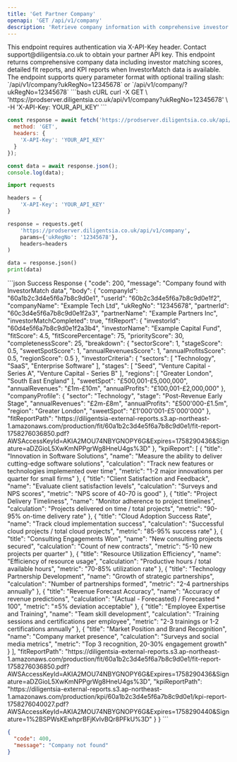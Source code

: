 ```yaml
---
title: 'Get Partner Company'
openapi: 'GET /api/v1/company'
description: 'Retrieve company information with comprehensive investor matching data'
---
```


<Note>
  This endpoint requires authentication via X-API-Key header. Contact support@diligentsia.co.uk to obtain your partner API key.
</Note>

<Info>
  This endpoint returns comprehensive company data including investor matching scores, detailed fit reports, and KPI reports when InvestorMatch data is available. The endpoint supports query parameter format with optional trailing slash: `/api/v1/company?ukRegNo=12345678` or `/api/v1/company/?ukRegNo=12345678`
</Info>

<RequestExample>
```bash cURL
curl -X GET \
  'https://prodserver.diligentsia.co.uk/api/v1/company?ukRegNo=12345678' \
  -H 'X-API-Key: YOUR_API_KEY'
```

```javascript JavaScript
const response = await fetch('https://prodserver.diligentsia.co.uk/api/v1/company?ukRegNo=03237591', {
  method: 'GET',
  headers: {
    'X-API-Key': 'YOUR_API_KEY'
  }
});

const data = await response.json();
console.log(data);
```

```python Python
import requests

headers = {
    'X-API-Key': 'YOUR_API_KEY'
}

response = requests.get(
    'https://prodserver.diligentsia.co.uk/api/v1/company',
    params={'ukRegNo': '12345678'},
    headers=headers
)

data = response.json()
print(data)
```
</RequestExample>

<ResponseExample>
```json Success Response
{
  "code": 200,
  "message": "Company found with InvestorMatch data",
  "body": {
    "companyId": "60a1b2c3d4e5f6a7b8c9d0e1",
    "userId": "60b2c3d4e5f6a7b8c9d0e1f2",
    "companyName": "Example Tech Ltd",
    "ukRegNo": "12345678",
    "partnerId": "60c3d4e5f6a7b8c9d0e1f2a3",
    "partnerName": "Example Partners Inc",
    "investorMatchCompleted": true,
    "fitReport": {
      "investorId": "60d4e5f6a7b8c9d0e1f2a3b4",
      "investorName": "Example Capital Fund",
      "fitScore": 4.5,
      "fitScorePercentage": 75,
      "priorityScore": 30,
      "completenessScore": 25,
      "breakdown": {
        "sectorScore": 1,
        "stageScore": 0.5,
        "sweetSpotScore": 1,
        "annualRevenuesScore": 1,
        "annualProfitsScore": 0.5,
        "regionScore": 0.5
      },
      "investorCriteria": {
        "sectors": [
          "Technology",
          "SaaS",
          "Enterprise Software"
        ],
        "stages": [
          "Seed",
          "Venture Capital - Series A",
          "Venture Capital - Series B"
        ],
        "regions": [
          "Greater London",
          "South East England"
        ],
        "sweetSpot": "£500,001-£5,000,000",
        "annualRevenues": "£1m-£10m",
        "annualProfits": "£100,001-£2,000,000"
      },
      "companyProfile": {
        "sector": "Technology",
        "stage": "Post-Revenue Early Stage",
        "annualRevenues": "£2m-£8m",
        "annualProfits": "£500'000-£1.5m",
        "region": "Greater London",
        "sweetSpot": "£1'000'001-£5'000'000"
      },
      "fitReportPath": "https://diligentsia-external-reports.s3.ap-northeast-1.amazonaws.com/production/fit/60a1b2c3d4e5f6a7b8c9d0e1/fit-report-1758276036850.pdf?AWSAccessKeyId=AKIA2MOU74NBYGNOPY6G&Expires=1758290436&Signature=aDZGioL5XwKmNPPgrWg8HneU4gs%3D"
    },
    "kpiReport": [
      {
        "title": "Innovation in Software Solutions",
        "name": "Measure the ability to deliver cutting-edge software solutions",
        "calculation": "Track new features or technologies implemented over time",
        "metric": "1-2 major innovations per quarter for small firms"
      },
      {
        "title": "Client Satisfaction and Feedback",
        "name": "Evaluate client satisfaction levels",
        "calculation": "Surveys and NPS scores",
        "metric": "NPS score of 40-70 is good"
      },
      {
        "title": "Project Delivery Timeliness",
        "name": "Monitor adherence to project timelines",
        "calculation": "Projects delivered on time / total projects",
        "metric": "90-95% on-time delivery rate"
      },
      {
        "title": "Cloud Adoption Success Rate",
        "name": "Track cloud implementation success",
        "calculation": "Successful cloud projects / total cloud projects",
        "metric": "85-95% success rate"
      },
      {
        "title": "Consulting Engagements Won",
        "name": "New consulting projects secured",
        "calculation": "Count of new contracts",
        "metric": "5-10 new projects per quarter"
      },
      {
        "title": "Resource Utilization Efficiency",
        "name": "Efficiency of resource usage",
        "calculation": "Productive hours / total available hours",
        "metric": "70-85% utilization rate"
      },
      {
        "title": "Technology Partnership Development",
        "name": "Growth of strategic partnerships",
        "calculation": "Number of partnerships formed",
        "metric": "2-4 partnerships annually"
      },
      {
        "title": "Revenue Forecast Accuracy",
        "name": "Accuracy of revenue predictions",
        "calculation": "(Actual - Forecasted) / Forecasted * 100",
        "metric": "±5% deviation acceptable"
      },
      {
        "title": "Employee Expertise and Training",
        "name": "Team skill development",
        "calculation": "Training sessions and certifications per employee",
        "metric": "2-3 trainings or 1-2 certifications annually"
      },
      {
        "title": "Market Position and Brand Recognition",
        "name": "Company market presence",
        "calculation": "Surveys and social media metrics",
        "metric": "Top 3 recognition, 20-30% engagement growth"
      }
    ],
    "fitReportPath": "https://diligentsia-external-reports.s3.ap-northeast-1.amazonaws.com/production/fit/60a1b2c3d4e5f6a7b8c9d0e1/fit-report-1758276036850.pdf?AWSAccessKeyId=AKIA2MOU74NBYGNOPY6G&Expires=1758290436&Signature=aDZGioL5XwKmNPPgrWg8HneU4gs%3D",
    "kpiReportPath": "https://diligentsia-external-reports.s3.ap-northeast-1.amazonaws.com/production/kpi/60a1b2c3d4e5f6a7b8c9d0e1/kpi-report-1758276040027.pdf?AWSAccessKeyId=AKIA2MOU74NBYGNOPY6G&Expires=1758290440&Signature=1%2BSPWsKEwhprBFjKvIvBQr8PFkU%3D"
  }
}
```

```json Error Response
{
  "code": 400,
  "message": "Company not found"
}
```
</ResponseExample>